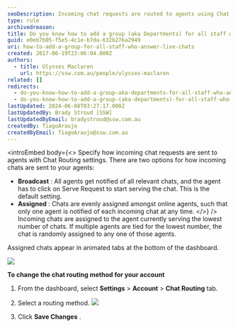 ```yaml
---
seoDescription: Incoming chat requests are routed to agents using Chat Routing settings with two options - Broadcast or Assigned.
type: rule
archivedreason:
title: Do you know how to add a group (aka Departments) for all staff who answer live chats?
guid: e0eb7b05-f5e5-4c1e-b7da-632b276a2949
uri: how-to-add-a-group-for-all-staff-who-answer-live-chats
created: 2017-06-19T23:06:04.000Z
authors:
  - title: Ulysses Maclaren
    url: https://ssw.com.au/people/ulysses-maclaren
related: []
redirects:
  - do-you-know-how-to-add-a-group-aka-departments-for-all-staff-who-answer-live-chats
  - do-you-know-how-to-add-a-group-(aka-departments)-for-all-staff-who-answer-live-chats
lastUpdated: 2024-06-08T03:27:17.000Z
lastUpdatedBy: Brady Stroud [SSW]
lastUpdatedByEmail: bradystroud@ssw.com.au
createdBy: TiagoAraujo
createdByEmail: TiagoAraujo@ssw.com.au
---
```


<introEmbed
  body={<>
Specify how incoming chat requests are sent to agents with Chat Routing settings. There are two options for how incoming chats are sent to your agents:

* **Broadcast** : All agents get notified of all relevant chats, and the agent has to click on Serve Request to start serving the chat. This is the default setting.
* **Assigned** : Chats are evenly assigned amongst online agents, such that only one agent is notified of each incoming chat at any time.
  </>}
/>
Incoming chats are assigned to the agent currently serving the lowest number of chats. If multiple agents are tied for the lowest number, the chat is randomly assigned to any one of those agents.

Assigned chats appear in animated tabs at the bottom of the dashboard.

![](/uploads/rules/how-to-add-a-group-for-all-staff-who-answer-live-chats/zendesk-departments-1.png)

**To change the chat routing method for your account**

1. From the dashboard, select **Settings** &gt; **Account** &gt; **Chat Routing** tab.
2. Select a routing method.
   ![](/uploads/rules/how-to-add-a-group-for-all-staff-who-answer-live-chats/zendesk-departments-2.png)

3. Click **Save Changes** .
